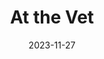 ---
title: "At the Vet"
date: "2023-11-27"
slug: "at-the-vet"
heroimage: "./20231127_104948.jpg"
heroimage_alt: "Noodle is a doodle."
---